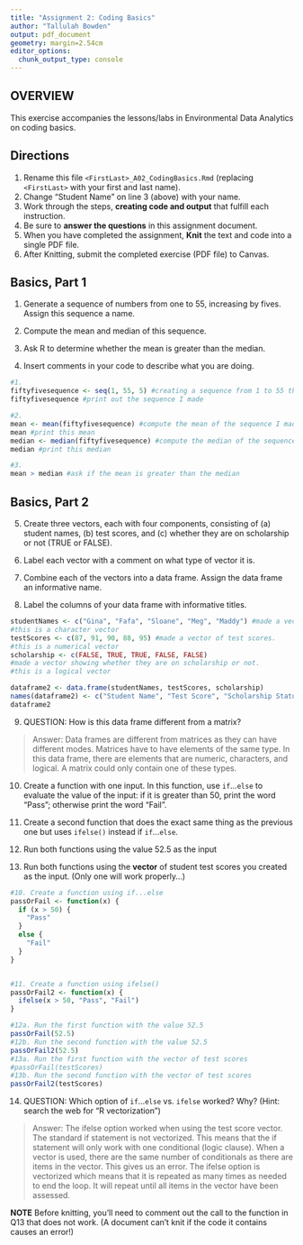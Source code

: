 ```yaml
---
title: "Assignment 2: Coding Basics"
author: "Tallulah Bowden"
output: pdf_document
geometry: margin=2.54cm
editor_options: 
  chunk_output_type: console
---
```


## OVERVIEW

This exercise accompanies the lessons/labs in Environmental Data Analytics on coding basics.

## Directions

1.  Rename this file `<FirstLast>_A02_CodingBasics.Rmd` (replacing `<FirstLast>` with your first and last name).
2.  Change "Student Name" on line 3 (above) with your name.
3.  Work through the steps, **creating code and output** that fulfill each instruction.
4.  Be sure to **answer the questions** in this assignment document.
5.  When you have completed the assignment, **Knit** the text and code into a single PDF file.
6.  After Knitting, submit the completed exercise (PDF file) to Canvas.

## Basics, Part 1

1.  Generate a sequence of numbers from one to 55, increasing by fives. Assign this sequence a name.

2.  Compute the mean and median of this sequence.

3.  Ask R to determine whether the mean is greater than the median.

4.  Insert comments in your code to describe what you are doing.

```r
#1. 
fiftyfivesequence <- seq(1, 55, 5) #creating a sequence from 1 to 55 that increases by fives
fiftyfivesequence #print out the sequence I made

#2. 
mean <- mean(fiftyfivesequence) #compute the mean of the sequence I made
mean #print this mean
median <- median(fiftyfivesequence) #compute the median of the sequence I made
median #print this median

#3. 
mean > median #ask if the mean is greater than the median

```

## Basics, Part 2

5.  Create three vectors, each with four components, consisting of (a) student names, (b) test scores, and (c) whether they are on scholarship or not (TRUE or FALSE).

6.  Label each vector with a comment on what type of vector it is.

7.  Combine each of the vectors into a data frame. Assign the data frame an informative name.

8.  Label the columns of your data frame with informative titles.

```r
studentNames <- c("Gina", "Fafa", "Sloane", "Meg", "Maddy") #made a vector of student names. 
#this is a character vector
testScores <- c(87, 91, 90, 88, 95) #made a vector of test scores. 
#this is a numerical vector
scholarship <- c(FALSE, TRUE, TRUE, FALSE, FALSE) 
#made a vector showing whether they are on scholarship or not. 
#this is a logical vector

dataframe2 <- data.frame(studentNames, testScores, scholarship)
names(dataframe2) <- c("Student Name", "Test Score", "Scholarship Status")
dataframe2
```

9.  QUESTION: How is this data frame different from a matrix?

> Answer: Data frames are different from matrices as they can have different modes. Matrices have to have elements of the same type. In this data frame, there are elements that are numeric, characters, and logical. A matrix could only contain one of these types.

10. Create a function with one input. In this function, use `if`...`else` to evaluate the value of the input: if it is greater than 50, print the word "Pass"; otherwise print the word "Fail". 

11. Create a second function that does the exact same thing as the previous one but uses `ifelse()` instead if `if`...`else `. 

12. Run both functions using the value 52.5 as the input

13. Run both functions using the **vector** of student test scores you created as the input. (Only one will work properly...)

```r
#10. Create a function using if...else
passOrFail <- function(x) {
  if (x > 50) {
    "Pass"
  }
  else {
    "Fail"
  }
}


#11. Create a function using ifelse()
passOrFail2 <- function(x) {
  ifelse(x > 50, "Pass", "Fail")
}

#12a. Run the first function with the value 52.5
passOrFail(52.5)
#12b. Run the second function with the value 52.5
passOrFail2(52.5)
#13a. Run the first function with the vector of test scores
#passOrFail(testScores)
#13b. Run the second function with the vector of test scores
passOrFail2(testScores)
```

14. QUESTION: Which option of `if`...`else` vs. `ifelse` worked? Why? (Hint: search the web for "R vectorization")

> Answer: The ifelse option worked when using the test score vector. The standard if statement is not vectorized. This means that the if statement will only work with one conditional (logic clause). When a vector is used, there are the same number of conditionals as there are items in the vector. This gives us an error. The ifelse option is vectorized which means that it is repeated as many times as needed to end the loop. It will repeat until all items in the vector have been assessed. 


**NOTE** Before knitting, you'll need to comment out the call to the function in Q13 that does not work. (A document can't knit if the code it contains causes an error!)